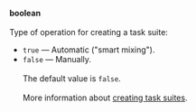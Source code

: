 **boolean**<br/><br/>Type of operation for creating a task suite:

- `true` — Automatic ("smart mixing").
- `false` — Manually.<br/><br/>The default value is `false`.<br/><br/>More information about [creating task suites](/docs/guide/pool-main).
